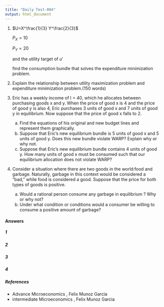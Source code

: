 ```yaml
---
title: "Daily Test-004"
output: html_document
---
```



1. $U=X^\frac{1}{3} Y^\frac{2}{3}$ 

   $P_X= 10$ 

   $P_Y=20$

   and the utility target of $u'$

   find the consumption bundle that solves the expenditure minimization problem. 


2. Explain the relationship between utility maximization problem and expenditure minimization problem.(150 words)



3. Eric has a weekly income of I = $40$, which he allocates between purchasing goods x and y. When the price of good x is $4$ and the price of good y is also $4$, Eric purchases 3 units of good x and 7 units of good y in equilibrium. Now suppose that the price of good x falls to $2$.
   (a) Find the equations of his original and new budget lines and represent them graphically.
   (b) Suppose that Eric’s new equilibrium bundle is 5 units of good x and 5 units of good y. Does this new bundle violate WARP? Explain why or why not.
   (c) Suppose that Eric’s new equilibrium bundle contains 4 units of good y. How many units of good x must be consumed such that our equilibrium allocation does not violate WARP?
   
   


4. Consider a situation where there are two goods in the world:food and garbage. Naturally, garbage in this context would be considered a “bad,” while food is considered a good. Suppose that the price for both types of goods is positive.
   (a) Would a rational person consume any  garbage in   equilibrium ? Why or why not?
   (b) Under what condition or conditions would a consumer be willing to consume a positive amount of garbage?


#### Answers {.tabset .tabset-fade .tabset-pills}

##### 1

##### 2

##### 3

##### 4


##### References

- Advance Microeconomics , Felix Munoz Garcia
- intermediate Microeconomics , Felix Munoz Garcia
